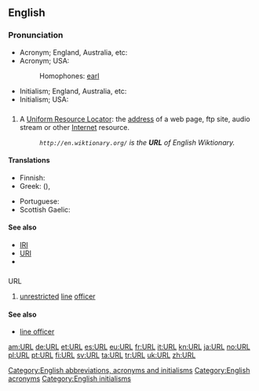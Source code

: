 ==English==

===Pronunciation===
* Acronym; England, Australia, etc: {{IPA|/ɜːl/}}
* Acronym; USA: {{IPA|/ɝl/}}
*: {{rhymes|ɜː(r)l}}
*: Homophones: [[earl]]
* Initialism; England, Australia, etc: {{IPA|/ˈjuːˌɑːˌrɛl/}}
* Initialism; USA: {{IPA|/ˈjuːˌɑːrˌɛl/}}

==={{initialism}}===
{{en-noun}}

# A [[Uniform Resource Locator]]: the [[address]] of a web page, ftp site, audio stream or other [[Internet]] resource.
#: ''<code><nowiki>http://en.wiktionary.org/</nowiki></code> is the '''URL''' of English Wiktionary.''

====Translations====
{{trans-top|URL}}
* Finnish: {{t-|fi|web-osoite}}
* Greek: {{t-|el|ΟΕΠ|tr=OEP|sc=Grek}} ({{t-|el|ομοιόμορφος εντοπιστής πόρων|tr=omoiómorfos entopistís póron|sc=Grek}}), {{t-|el|ιστοδιεύθυνση|f|tr=istodiéfthynsi|sc=Grek}}
{{trans-mid}}
* Portuguese: {{t+|pt|endereço}}
* Scottish Gaelic: {{t-|gd|seòladh-lìn|m|xs=Scottish Gaelic}}
{{trans-bottom}}

====See also====
* [[IRI]]
* [[URI]]
* {{pedialite}}

==={{abbreviation}}===
; URL

# {{US|military|nautical}} [[unrestricted]] [[line]] [[officer]]

====See also====
* [[line officer]]

[[Category:English abbreviations, acronyms and initialisms]]
[[Category:English acronyms]]
[[Category:English initialisms]]

[[am:URL]]
[[de:URL]]
[[et:URL]]
[[es:URL]]
[[eu:URL]]
[[fr:URL]]
[[it:URL]]
[[kn:URL]]
[[ja:URL]]
[[no:URL]]
[[pl:URL]]
[[pt:URL]]
[[fi:URL]]
[[sv:URL]]
[[ta:URL]]
[[tr:URL]]
[[uk:URL]]
[[zh:URL]]